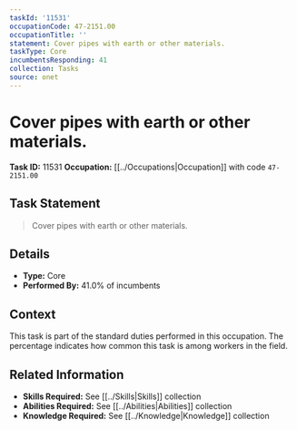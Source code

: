 ```yaml
---
taskId: '11531'
occupationCode: 47-2151.00
occupationTitle: ''
statement: Cover pipes with earth or other materials.
taskType: Core
incumbentsResponding: 41
collection: Tasks
source: onet
---
```

# Cover pipes with earth or other materials.

**Task ID:** 11531
**Occupation:** [[../Occupations|Occupation]] with code `47-2151.00`

## Task Statement

> Cover pipes with earth or other materials.

## Details

- **Type:** Core
- **Performed By:** 41.0% of incumbents

## Context

This task is part of the standard duties performed in this occupation. The percentage indicates how common this task is among workers in the field.

## Related Information

- **Skills Required:** See [[../Skills|Skills]] collection
- **Abilities Required:** See [[../Abilities|Abilities]] collection
- **Knowledge Required:** See [[../Knowledge|Knowledge]] collection
